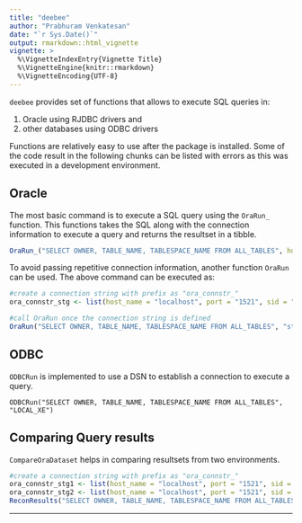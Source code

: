 ```yaml
---
title: "deebee"
author: "Prabhuram Venkatesan"
date: "`r Sys.Date()`"
output: rmarkdown::html_vignette
vignette: >
  %\VignetteIndexEntry{Vignette Title}
  %\VignetteEngine{knitr::rmarkdown}
  %\VignetteEncoding{UTF-8}
---
```


`deebee` provides set of functions that allows to execute SQL queries in:

1. Oracle using RJDBC drivers and 
2. other databases using ODBC drivers

Functions are relatively easy to use after the package is installed. Some of the code result in the following chunks can be listed with errors as this was executed in a development environment.

## Oracle

The most basic command is to execute a SQL query using the `OraRun_` function. This functions takes the SQL along with the connection information to execute a query and returns the resultset in a tibble.

```r
OraRun_("SELECT OWNER, TABLE_NAME, TABLESPACE_NAME FROM ALL_TABLES", host_name = "localhost", port = "1521", sid = "xe", user_name = "sc", pwd = "tiger")
```

To avoid passing repetitive connection information, another function `OraRun` can be used. The above command can be executed as: 

```r
#create a connection string with prefix as "ora_connstr_"
ora_connstr_stg <- list(host_name = "localhost", port = "1521", sid = "xe", user_name = "sc", pwd = "tiger")

#call OraRun once the connection string is defined
OraRun("SELECT OWNER, TABLE_NAME, TABLESPACE_NAME FROM ALL_TABLES", "stg")

```

## ODBC

`ODBCRun` is implemented to use a DSN to establish a connection to execute a query.

`
ODBCRun("SELECT OWNER, TABLE_NAME, TABLESPACE_NAME FROM ALL_TABLES", "LOCAL_XE")
`


## Comparing Query results

`CompareOraDataset` helps in comparing resultsets from two environments. 

```r
#create a connection string with prefix as "ora_connstr_"  
ora_connstr_stg1 <- list(host_name = "localhost", port = "1521", sid = "xe", user_name = "sc", pwd = "tiger")  
ora_connstr_stg2 <- list(host_name = "localhost", port = "1521", sid = "xe", user_name = "sc", pwd = "tiger")  
ReconResults("SELECT OWNER, TABLE_NAME, TABLESPACE_NAME FROM ALL_TABLES", "stg1", "stg2")  

```


***


